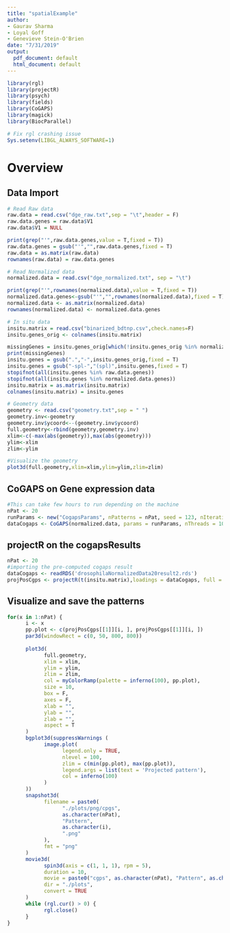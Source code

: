 ```yaml
---
title: "spatialExample"
author:
- Gaurav Sharma
- Loyal Goff
- Genevieve Stein-O'Brien
date: "7/31/2019"
output:
  pdf_document: default
  html_document: default
---
```


```r
library(rgl)
library(projectR)
library(psych)
library(fields)
library(CoGAPS)
library(magick)
library(BiocParallel)

# Fix rgl crashing issue
Sys.setenv(LIBGL_ALWAYS_SOFTWARE=1)
```

# Overview

## Data Import
```r
# Read Raw data
raw.data = read.csv("dge_raw.txt",sep = "\t",header = F)
raw.data.genes = raw.data$V1
raw.data$V1 = NULL

print(grep("'",raw.data.genes,value = T,fixed = T))
raw.data.genes = gsub("'","",raw.data.genes,fixed = T)
raw.data = as.matrix(raw.data)
rownames(raw.data) = raw.data.genes

# Read Normalized data
normalized.data = read.csv("dge_normalized.txt", sep = "\t")

print(grep("'",rownames(normalized.data),value = T,fixed = T))
normalized.data.genes<-gsub("'","",rownames(normalized.data),fixed = T)
normalized.data <- as.matrix(normalized.data)
rownames(normalized.data) <- normalized.data.genes

# In situ data
insitu.matrix = read.csv("binarized_bdtnp.csv",check.names=F)
insitu.genes_orig <- colnames(insitu.matrix)

missingGenes = insitu.genes_orig[which(!insitu.genes_orig %in% normalized.data.genes)]
print(missingGenes)
insitu.genes = gsub(".","-",insitu.genes_orig,fixed = T)
insitu.genes = gsub("-spl-","(spl)",insitu.genes,fixed = T)
stopifnot(all(insitu.genes %in% raw.data.genes))
stopifnot(all(insitu.genes %in% normalized.data.genes))
insitu.matrix = as.matrix(insitu.matrix)
colnames(insitu.matrix) = insitu.genes
```

```r
# Geometry data
geometry <- read.csv("geometry.txt",sep = " ")
geometry.inv<-geometry
geometry.inv$ycoord<--(geometry.inv$ycoord)
full.geometry<-rbind(geometry,geometry.inv)
xlim<-c(-max(abs(geometry)),max(abs(geometry)))
ylim<-xlim
zlim<-ylim

#Visualize the geometry
plot3d(full.geometry,xlim=xlim,ylim=ylim,zlim=zlim)
```

## CoGAPS on Gene expression data
```r
#This can take few hours to run depending on the machine
nPat <- 20
runParams <- new("CogapsParams", nPatterns = nPat, seed = 123, nIterations = 50000)
dataCogaps <- CoGAPS(normalized.data, params = runParams, nThreads = 10)
```

## projectR on the cogapsResults
```r
nPat <- 20
#importing the pre-computed cogaps result
dataCogaps <- readRDS('drosophilaNormalizedData20result2.rds')
projPosCgps <- projectR(t(insitu.matrix),loadings = dataCogaps, full = T)
```

## Visualize and save the patterns
```r
for(x in 1:nPat) {
      i <- x
      pp.plot <- c(projPosCgps[[1]][i, ], projPosCgps[[1]][i, ])
      par3d(windowRect = c(0, 50, 800, 800))
      
      plot3d(
            full.geometry,
            xlim = xlim,
            ylim = ylim,
            zlim = zlim,
            col = myColorRamp(palette = inferno(100), pp.plot),
            size = 10,
            box = F,
            axes = F,
            xlab = "",
            ylab = "",
            zlab = "",
            aspect = T
      )
      bgplot3d(suppressWarnings (
            image.plot(
                  legend.only = TRUE,
                  nlevel = 100,
                  zlim = c(min(pp.plot), max(pp.plot)),
                  legend.args = list(text = 'Projected pattern'),
                  col = inferno(100)
            )
      ))
      snapshot3d(
            filename = paste0(
                  "./plots/png/cpgs",
                  as.character(nPat),
                  "Pattern",
                  as.character(i),
                  ".png"
            ),
            fmt = "png"
      )
      movie3d(
            spin3d(axis = c(1, 1, 1), rpm = 5),
            duration = 10,
            movie = paste0("cgps", as.character(nPat), "Pattern", as.character(i)),
            dir = "./plots",
            convert = TRUE
      )
      while (rgl.cur() > 0) {
            rgl.close()
      }
}
```


